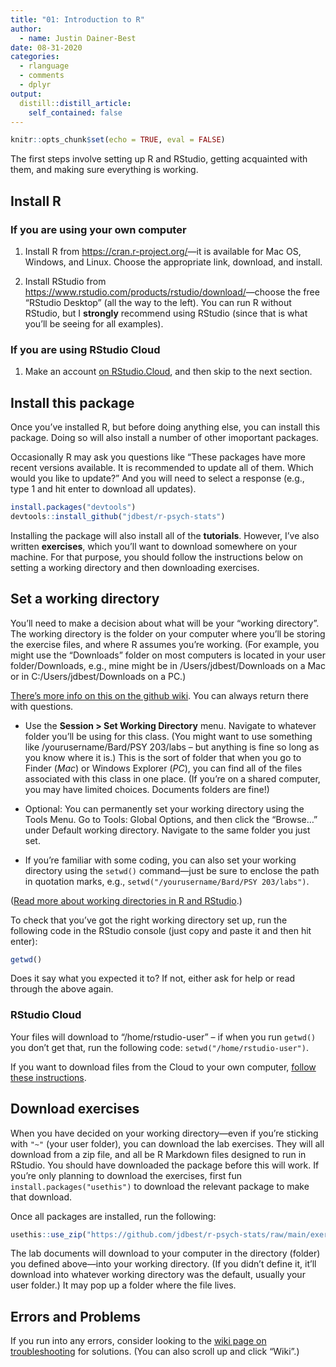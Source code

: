 ```yaml
---
title: "01: Introduction to R"
author:
  - name: Justin Dainer-Best
date: 08-31-2020
categories:
  - rlanguage
  - comments
  - dplyr
output:
  distill::distill_article:
    self_contained: false
---
```


```r
knitr::opts_chunk$set(echo = TRUE, eval = FALSE)
```

The first steps involve setting up R and RStudio, getting acquainted with them, and making sure everything is working. 

## Install R

### If you are using your own computer

1. Install R from <https://cran.r-project.org/>---it is available for Mac OS, Windows, and Linux. Choose the appropriate link, download, and install. 

2. Install RStudio from <https://www.rstudio.com/products/rstudio/download/>---choose the free "RStudio Desktop" (all the way to the left). You can run R without RStudio, but I **strongly** recommend using RStudio (since that is what you'll be seeing for all examples). 

### If you are using RStudio Cloud

1. Make an account [on RStudio.Cloud](https://rstudio.cloud/), and then skip to the next section. 

## Install this package

Once you've installed R, but before doing anything else, you can install this package. Doing so will also install a number of other imoportant packages. 

Occasionally R may ask you questions like "These packages have more recent versions available. It is recommended to update all of them. Which would you like to update?" And you will need to select a response (e.g., type 1 and hit enter to download all updates).

```r
install.packages("devtools")
devtools::install_github("jdbest/r-psych-stats")
```

Installing the package will also install all of the **tutorials**. However, I've also written **exercises**, which you'll want to download somewhere on your machine. For that purpose, you should follow the instructions below on setting a working directory and then downloading exercises. 

## Set a working directory

You'll need to make a decision about what will be your "working directory". The working directory is the folder on your computer where you'll be storing the exercise files, and where R assumes you're working. (For example, you might use the "Downloads" folder on most computers is located in your user folder/Downloads, e.g., mine might be in /Users/jdbest/Downloads on a Mac or in C:/Users/jdbest/Downloads on a PC.) 

[There's more info on this on the github wiki](https://github.com/jdbest/r-psych-stats/wiki/setting-a-working-directory). You can always return there with questions. 

* Use the **Session > Set Working Directory** menu. Navigate to whatever folder you'll be using for this class. (You might want to use something like /yourusername/Bard/PSY 203/labs -- but anything is fine so long as you know where it is.) This is the sort of folder that when you go to Finder (*Mac*) or Windows Explorer (*PC*), you can find all of the files associated with this class in one place. (If you're on a shared computer, you may have limited choices. Documents folders are fine!)

* Optional: You can permanently set your working directory using the Tools Menu. Go to Tools: Global Options, and then click the "Browse..." under Default working directory. Navigate to the same folder you just set.

* If you're familiar with some coding, you can also set your working directory using the `setwd()` command---just be sure to enclose the path in quotation marks, e.g., `setwd("/yourusername/Bard/PSY 203/labs")`. 

([Read more about working directories in R and RStudio](https://support.rstudio.com/hc/en-us/articles/200711843-Working-Directories-and-Workspaces).)

To check that you've got the right working directory set up, run the following code in the RStudio console (just copy and paste it and then hit enter):

```r
getwd()
```

Does it say what you expected it to? If not, either ask for help or read through the above again.

### RStudio Cloud

Your files will download to "/home/rstudio-user" -- if when you run `getwd()` you don't get that, run the following code: `setwd("/home/rstudio-user")`. 

If you want to download files from the Cloud to your own computer, [follow these instructions](https://support.rstudio.com/hc/en-us/articles/200713893-Uploading-and-Downloading-Files). 

## Download exercises

When you have decided on your working directory---even if you're sticking with `"~"` (your user folder), you can download the lab exercises. They will all download from a zip file, and all be R Markdown files designed to run in RStudio. You should have downloaded the package before this will work. If you're only planning to download the exercises, first fun `install.packages("usethis")` to download the relevant package to make that download.

Once all packages are installed, run the following:

```r
usethis::use_zip("https://github.com/jdbest/r-psych-stats/raw/main/exercises.zip", cleanup = TRUE)
```

The lab documents will download to your computer in the directory (folder) you defined above---into your working directory. (If you didn't define it, it'll download into whatever working directory was the default, usually your user folder.) It may pop up a folder where the file lives.

## Errors and Problems

If you run into any errors, consider looking to the [wiki page on troubleshooting](https://github.com/jdbest/psy-203/wiki/Installation-Errors-and-Problems) for solutions. (You can also scroll up and click "Wiki".)